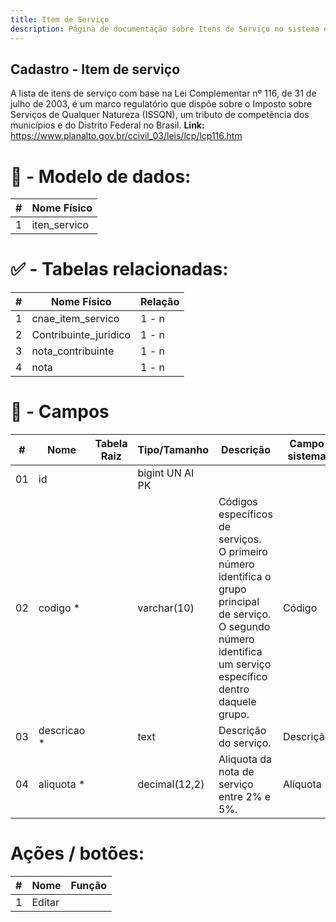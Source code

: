 ```yaml
---
title: Item de Serviço
description: Página de documentação sobre Itens de Serviço no sistema e-Contrib.
---
```

##  Cadastro - Item de serviço  
A lista de itens de serviço com base na Lei Complementar nº 116, de 31 de julho de 2003, é um marco regulatório que dispõe sobre o Imposto sobre Serviços de Qualquer Natureza (ISSQN), um tributo de competência dos municípios e do Distrito Federal no Brasil.
**Link:**   https://www.planalto.gov.br/ccivil_03/leis/lcp/lcp116.htm

# 🎲 - Modelo de dados:
 **\#**  |**Nome Físico**               |
---------|------------------------------|
1        | iten_servico                 |

#
#   ✅ - Tabelas relacionadas:
 **\#**  |**Nome Físico**               |   **Relação** |
---------|------------------------------|---------------|      
1        | cnae_item_servico            |     1 - n     |
2        | Contribuinte_juridico        |     1 - n     |
3        | nota_contribuinte            |     1 - n     |
4        | nota                         |     1 - n     |

#
# 🔢 - Campos
 **\#**  | **Nome**                     | **Tabela Raiz**         | **Tipo/Tamanho**        | **Descrição**                                                                        | **Campo sistema**                      |
---------|------------------------------|-------------------------|-------------------------|--------------------------------------------------------------------------------------|----------------------------------------|
01       | id                           |                         | bigint UN AI PK         |                                                                                      |                                        |
02       | codigo *                     |                         | varchar(10)             | Códigos específicos de serviços.<br> O primeiro número identifica o grupo principal de serviço.<br> O segundo número identifica um serviço específico dentro daquele grupo.|  Código                                |
03       | descricao *                  |                         | text                    | Descrição do serviço.                                                                         |  Descrição                             |
04       | aliquota *                   |                         | decimal(12,2)           | Aliquota da nota de serviço entre 2% e 5%.                                                                                     |  Alíquota                              |
         

# Ações / botões:
 **\#**  |**Nome**                      |   **Função**  |
---------|------------------------------|---------------|
1        | Editar                       |               |
